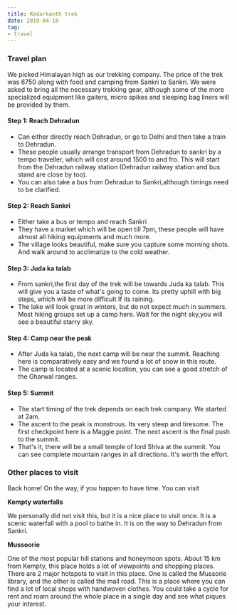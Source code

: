 ```yaml
---
title: Kedarkanth trek
date: 2019-04-10
tag:
- travel
---
```


### Travel plan

We picked Himalayan high as our trekking company. The price of the trek was 6750 along with food and camping from Sankri
to Sankri. We were asked to bring all the necessary trekking gear, although some of the more specialized equipment like
gaiters, micro spikes and sleeping bag liners will be provided by them.

#### Step 1: Reach Dehradun

* Can either directly reach Dehradun, or go to Delhi and then take a train to Dehradun.
* These people usually arrange transport from Dehradun to sankri by a tempo traveller, which will cost around 1500 to
  and fro. This will start from the Dehradun railway station (Dehradun railway station and bus stand are close by too).
* You can also take a bus from Dehradun to Sankri,although timings need to be clarified.

#### Step 2: Reach Sankri

* Either take a bus or tempo and reach Sankri 
* They have a market which will be open till 7pm, these people will have almost all hiking equipments and much more.
* The village looks beautiful, make sure you capture some morning shots. And walk around to acclimatize to the cold
  weather.

#### Step 3: Juda ka talab

* From sankri,the first day of the trek will be towards Juda ka talab. This will give you a taste of what's going to
  come. Its pretty uphill with big steps, which will be more difficult If its raining.
* The lake will look great in winters, but do not expect much in summers. Most hiking groups set up a camp here. Wait
  for the night sky,you will see a beautiful starry sky.

#### Step 4: Camp near the peak

* After Juda ka talab, the next camp will be near the summit. Reaching here is comparatively easy and we found a lot of
  snow in this route.
* The camp is located at a scenic location, you can see a good stretch of the Gharwal ranges.

#### Step 5: Summit

* The start timing of the trek depends on each trek company. We started at 2am.
* The ascent to the peak is monstrous. Its very steep and tiresome. The first checkpoint here is a Maggie point. The
  next ascent is the final push to the summit.
* That's it, there will be a small temple of lord Shiva at the summit. You can see complete mountain ranges in all
  directions. It's worth the effort.

### Other places to visit

Back home! On the way, if you happen to have time. You can visit

**Kempty waterfalls**

We personally did not visit this, but it is a nice place to visit once. It is a scenic waterfall with a pool to bathe
in. It is on the way to Dehradun from Sankri.

**Mussoorie**

One of the most popular hill stations and honeymoon spots. About 15 km from Kempty, this place holds a lot of viewpoints
and shopping places. There are 2 major hotspots to visit in this place. One is called the Mussorie library, and the
other is called the mall road. This is a place where you can find a lot of local shops with handwoven clothes. You could
take a cycle for rent and roam around the whole place in a single day and see what piques your interest.

